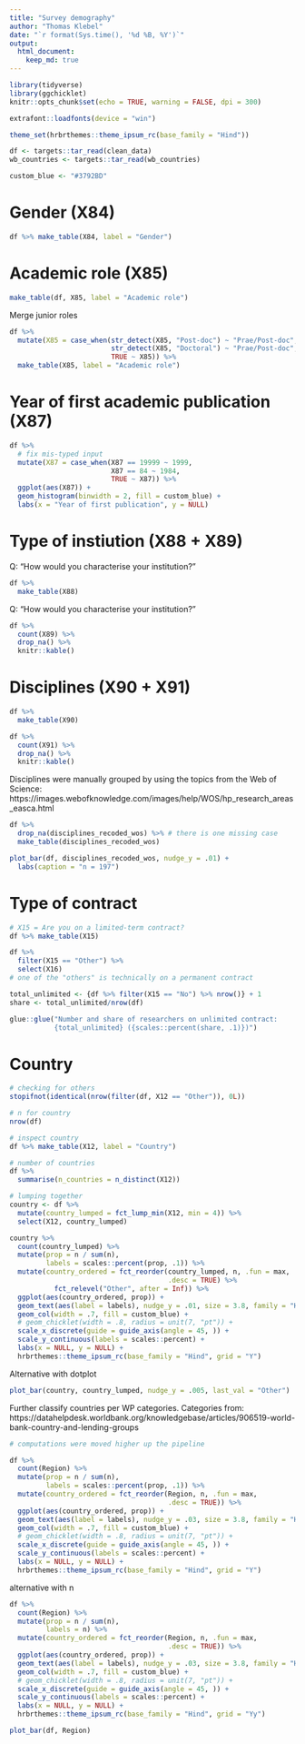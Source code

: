 ```yaml
---
title: "Survey demography"
author: "Thomas Klebel"
date: "`r format(Sys.time(), '%d %B, %Y')`"
output: 
  html_document:
    keep_md: true
---
```


```r
library(tidyverse)
library(ggchicklet)
knitr::opts_chunk$set(echo = TRUE, warning = FALSE, dpi = 300)

extrafont::loadfonts(device = "win")

theme_set(hrbrthemes::theme_ipsum_rc(base_family = "Hind"))

df <- targets::tar_read(clean_data)
wb_countries <- targets::tar_read(wb_countries)

custom_blue <- "#3792BD"
```


# Gender (X84)

```r
df %>% make_table(X84, label = "Gender")
```
# Academic role (X85)
```r
make_table(df, X85, label = "Academic role")
```

Merge junior roles

```r
df %>% 
  mutate(X85 = case_when(str_detect(X85, "Post-doc") ~ "Prae/Post-doc",
                         str_detect(X85, "Doctoral") ~ "Prae/Post-doc",
                         TRUE ~ X85)) %>% 
  make_table(X85, label = "Academic role")
```

# Year of first academic publication (X87)
```r
df %>% 
  # fix mis-typed input
  mutate(X87 = case_when(X87 == 19999 ~ 1999,
                         X87 == 84 ~ 1984,
                         TRUE ~ X87)) %>% 
  ggplot(aes(X87)) +
  geom_histogram(binwidth = 2, fill = custom_blue) +
  labs(x = "Year of first publication", y = NULL)
```

# Type of instiution (X88 + X89)
Q: "How would you characterise your institution?"
```r
df %>% 
  make_table(X88)
```

Q: "How would you characterise your institution?"

```r
df %>% 
  count(X89) %>% 
  drop_na() %>% 
  knitr::kable()
```
# Disciplines (X90 + X91)
```r
df %>% 
  make_table(X90)
```

```r
df %>% 
  count(X91) %>% 
  drop_na() %>% 
  knitr::kable()
```


Disciplines were manually grouped by using the topics from the Web of Science:
https://images.webofknowledge.com/images/help/WOS/hp_research_areas_easca.html


```r
df %>% 
  drop_na(disciplines_recoded_wos) %>% # there is one missing case
  make_table(disciplines_recoded_wos)
```

```r
plot_bar(df, disciplines_recoded_wos, nudge_y = .01) +
  labs(caption = "n = 197")
```

# Type of contract
```r
# X15 = Are you on a limited-term contract?
df %>% make_table(X15)
```
```r
df %>% 
  filter(X15 == "Other") %>% 
  select(X16)
# one of the "others" is technically on a permanent contract
```

```r
total_unlimited <- {df %>% filter(X15 == "No") %>% nrow()} + 1
share <- total_unlimited/nrow(df)

glue::glue("Number and share of researchers on unlimited contract: 
           {total_unlimited} ({scales::percent(share, .1)})")
```


# Country
```r
# checking for others
stopifnot(identical(nrow(filter(df, X12 == "Other")), 0L))

# n for country
nrow(df)

# inspect country
df %>% make_table(X12, label = "Country")
```

```r
# number of countries
df %>% 
  summarise(n_countries = n_distinct(X12))
```


```r
# lumping together
country <- df %>% 
  mutate(country_lumped = fct_lump_min(X12, min = 4)) %>% 
  select(X12, country_lumped)
```

```r
country %>% 
  count(country_lumped) %>% 
  mutate(prop = n / sum(n),
         labels = scales::percent(prop, .1)) %>% 
  mutate(country_ordered = fct_reorder(country_lumped, n, .fun = max,
                                       .desc = TRUE) %>% 
           fct_relevel("Other", after = Inf)) %>% 
  ggplot(aes(country_ordered, prop)) +
  geom_text(aes(label = labels), nudge_y = .01, size = 3.8, family = "Hind") +
  geom_col(width = .7, fill = custom_blue) +
  # geom_chicklet(width = .8, radius = unit(7, "pt")) +
  scale_x_discrete(guide = guide_axis(angle = 45, )) +
  scale_y_continuous(labels = scales::percent) +
  labs(x = NULL, y = NULL) +
  hrbrthemes::theme_ipsum_rc(base_family = "Hind", grid = "Y")
```

Alternative with dotplot

```r
plot_bar(country, country_lumped, nudge_y = .005, last_val = "Other")
```


Further classify countries per WP categories. Categories from: 
https://datahelpdesk.worldbank.org/knowledgebase/articles/906519-world-bank-country-and-lending-groups

```r
# computations were moved higher up the pipeline
```

```r
df %>% 
  count(Region) %>% 
  mutate(prop = n / sum(n),
         labels = scales::percent(prop, .1)) %>% 
  mutate(country_ordered = fct_reorder(Region, n, .fun = max,
                                       .desc = TRUE)) %>% 
  ggplot(aes(country_ordered, prop)) +
  geom_text(aes(label = labels), nudge_y = .03, size = 3.8, family = "Hind") +
  geom_col(width = .7, fill = custom_blue) +
  # geom_chicklet(width = .8, radius = unit(7, "pt")) +
  scale_x_discrete(guide = guide_axis(angle = 45, )) +
  scale_y_continuous(labels = scales::percent) +
  labs(x = NULL, y = NULL) +
  hrbrthemes::theme_ipsum_rc(base_family = "Hind", grid = "Y")
```

alternative with n
```r
df %>% 
  count(Region) %>% 
  mutate(prop = n / sum(n),
         labels = n) %>% 
  mutate(country_ordered = fct_reorder(Region, n, .fun = max,
                                       .desc = TRUE)) %>% 
  ggplot(aes(country_ordered, prop)) +
  geom_text(aes(label = labels), nudge_y = .03, size = 3.8, family = "Hind") +
  geom_col(width = .7, fill = custom_blue) +
  # geom_chicklet(width = .8, radius = unit(7, "pt")) +
  scale_x_discrete(guide = guide_axis(angle = 45, )) +
  scale_y_continuous(labels = scales::percent) +
  labs(x = NULL, y = NULL) +
  hrbrthemes::theme_ipsum_rc(base_family = "Hind", grid = "Yy")
```

```r
plot_bar(df, Region)
```

